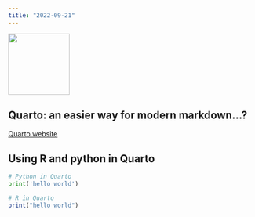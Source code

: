 ```yaml
---
title: "2022-09-21"
---
```


![](img/harug-hex.png){width="125"}

## Quarto: an easier way for modern markdown...?

[Quarto website](https://quarto.org/)

## Using R and python in Quarto


```python
# Python in Quarto
print('hello world')
```

```r
# R in Quarto
print("hello world")
```
